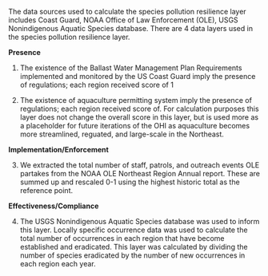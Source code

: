 The data sources used to calculate the species pollution resilience layer includes Coast Guard, NOAA Office of Law Enforcement (OLE), USGS Nonindigenous Aquatic Species database. There are 4 data layers used in the species pollution resilience layer.

**Presence**

1. The existence of the Ballast Water Management Plan Requirements implemented and monitored by the US Coast Guard imply the presence of regulations; each region received score of 1

2. The existence of aquaculture permitting system imply the presence of regulations; each region received score of. For calculation purposes this layer does not change the overall score in this layer, but is used more as a placeholder for future iterations of the OHI as aquaculture becomes more streamlined, reguated, and large-scale in the Northeast.

**Implementation/Enforcement **

3. We extracted the total number of staff,  patrols, and outreach events OLE partakes from the NOAA OLE Northeast Region Annual report. These are summed up and rescaled 0-1 using the highest historic total as the reference point.

**Effectiveness/Compliance**

4. The USGS Nonindigenous Aquatic Species database was used to inform this layer. Locally specific occurrence data was used to calculate the total number of occurrences in each region that have become established and eradicated. This layer was calculated by dividing the number of species eradicated by the number of new occurrences in each region each year.

